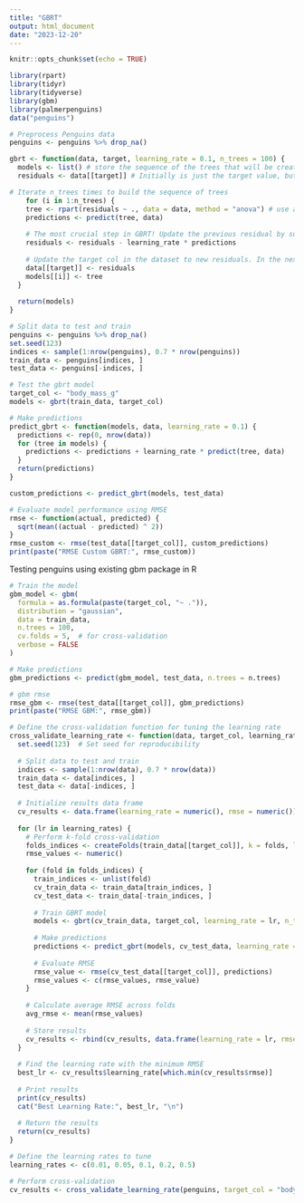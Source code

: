 ```yaml
---
title: "GBRT"
output: html_document
date: "2023-12-20"
---
```


```r
knitr::opts_chunk$set(echo = TRUE)
```

```r
library(rpart)
library(tidyr)
library(tidyverse)
library(gbm)
library(palmerpenguins)
data("penguins")
```

```r
# Preprocess Penguins data
penguins <- penguins %>% drop_na()
```

```r
gbrt <- function(data, target, learning_rate = 0.1, n_trees = 100) {
  models <- list() # store the sequence of the trees that will be created
  residuals <- data[[target]] # Initially is just the target value, but later will be updated to (observed - predicted)

# Iterate n_trees times to build the sequence of trees
    for (i in 1:n_trees) {
    tree <- rpart(residuals ~ ., data = data, method = "anova") # use anova for regression problem 
    predictions <- predict(tree, data) 
    
    # The most crucial step in GBRT! Update the previous residual by subtracting the scaled predictions
    residuals <- residuals - learning_rate * predictions
    
    # Update the target col in the dataset to new residuals. In the next iteration, this will be the new response variable. 
    data[[target]] <- residuals
    models[[i]] <- tree
  }
  
  return(models)
}
```

```r
# Split data to test and train
penguins <- penguins %>% drop_na()
set.seed(123)  
indices <- sample(1:nrow(penguins), 0.7 * nrow(penguins))
train_data <- penguins[indices, ]
test_data <- penguins[-indices, ]

# Test the gbrt model
target_col <- "body_mass_g"
models <- gbrt(train_data, target_col)
```

```r
# Make predictions
predict_gbrt <- function(models, data, learning_rate = 0.1) {
  predictions <- rep(0, nrow(data))
  for (tree in models) {
    predictions <- predictions + learning_rate * predict(tree, data)
  }
  return(predictions)
}

custom_predictions <- predict_gbrt(models, test_data)
```

```r
# Evaluate model performance using RMSE
rmse <- function(actual, predicted) {
  sqrt(mean((actual - predicted) ^ 2))
}
rmse_custom <- rmse(test_data[[target_col]], custom_predictions)
print(paste("RMSE Custom GBRT:", rmse_custom))
```

Testing penguins using existing gbm package in R
```r
# Train the model
gbm_model <- gbm(
  formula = as.formula(paste(target_col, "~ .")),
  distribution = "gaussian",
  data = train_data,
  n.trees = 100,
  cv.folds = 5,  # for cross-validation
  verbose = FALSE
)

# Make predictions
gbm_predictions <- predict(gbm_model, test_data, n.trees = n.trees)

# gbm rmse
rmse_gbm <- rmse(test_data[[target_col]], gbm_predictions)
print(paste("RMSE GBM:", rmse_gbm))
```


```r
# Define the cross-validation function for tuning the learning rate
cross_validate_learning_rate <- function(data, target_col, learning_rates, n_trees = 100, folds = 5) {
  set.seed(123)  # Set seed for reproducibility
  
  # Split data to test and train
  indices <- sample(1:nrow(data), 0.7 * nrow(data))
  train_data <- data[indices, ]
  test_data <- data[-indices, ]
  
  # Initialize results data frame
  cv_results <- data.frame(learning_rate = numeric(), rmse = numeric())
  
  for (lr in learning_rates) {
    # Perform k-fold cross-validation
    folds_indices <- createFolds(train_data[[target_col]], k = folds, list = TRUE, returnTrain = FALSE)
    rmse_values <- numeric()
    
    for (fold in folds_indices) {
      train_indices <- unlist(fold)
      cv_train_data <- train_data[train_indices, ]
      cv_test_data <- train_data[-train_indices, ]
      
      # Train GBRT model
      models <- gbrt(cv_train_data, target_col, learning_rate = lr, n_trees = n_trees)
      
      # Make predictions
      predictions <- predict_gbrt(models, cv_test_data, learning_rate = lr)
      
      # Evaluate RMSE
      rmse_value <- rmse(cv_test_data[[target_col]], predictions)
      rmse_values <- c(rmse_values, rmse_value)
    }
    
    # Calculate average RMSE across folds
    avg_rmse <- mean(rmse_values)
    
    # Store results
    cv_results <- rbind(cv_results, data.frame(learning_rate = lr, rmse = avg_rmse))
  }
  
  # Find the learning rate with the minimum RMSE
  best_lr <- cv_results$learning_rate[which.min(cv_results$rmse)]
  
  # Print results
  print(cv_results)
  cat("Best Learning Rate:", best_lr, "\n")
  
  # Return the results
  return(cv_results)
}

# Define the learning rates to tune
learning_rates <- c(0.01, 0.05, 0.1, 0.2, 0.5)

# Perform cross-validation
cv_results <- cross_validate_learning_rate(penguins, target_col = "body_mass_g", learning_rates = learning_rates)
```
























